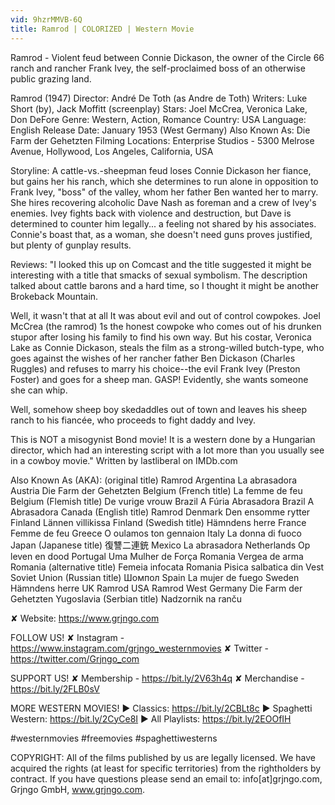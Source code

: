 ```yaml
---
vid: 9hzrMMVB-6Q
title: Ramrod | COLORIZED | Western Movie
---
```


Ramrod - Violent feud between Connie Dickason, the owner of the Circle 66 ranch and rancher Frank Ivey, the self-proclaimed boss of an otherwise public grazing land.

Ramrod (1947)
Director: André De Toth (as Andre de Toth)
Writers: Luke Short (by), Jack Moffitt (screenplay) 
Stars: Joel McCrea, Veronica Lake, Don DeFore
Genre: Western, Action, Romance 
Country: USA
Language: English
Release Date: January 1953 (West Germany) 
Also Known As: Die Farm der Gehetzten 
Filming Locations: Enterprise Studios - 5300 Melrose Avenue, Hollywood, Los Angeles, California, USA

Storyline:
A cattle-vs.-sheepman feud loses Connie Dickason her fiance, but gains her his ranch, which she determines to run alone in opposition to Frank Ivey, "boss" of the valley, whom her father Ben wanted her to marry. She hires recovering alcoholic Dave Nash as foreman and a crew of Ivey's enemies. Ivey fights back with violence and destruction, but Dave is determined to counter him legally... a feeling not shared by his associates. Connie's boast that, as a woman, she doesn't need guns proves justified, but plenty of gunplay results.

Reviews:
"I looked this up on Comcast and the title suggested it might be interesting with a title that smacks of sexual symbolism. The description talked about cattle barons and a hard time, so I thought it might be another Brokeback Mountain.

Well, it wasn't that at all It was about evil and out of control cowpokes. Joel McCrea (the ramrod) 1s the honest cowpoke who comes out of his drunken stupor after losing his family to find his own way. But his costar, Veronica Lake as Connie Dickason, steals the film as a strong-willed butch-type, who goes against the wishes of her rancher father Ben Dickason (Charles Ruggles) and refuses to marry his choice--the evil Frank Ivey (Preston Foster) and goes for a sheep man. GASP! Evidently, she wants someone she can whip.

Well, somehow sheep boy skedaddles out of town and leaves his sheep ranch to his fiancée, who proceeds to fight daddy and Ivey.

This is NOT a misogynist Bond movie! It is a western done by a Hungarian director, which had an interesting script with a lot more than you usually see in a cowboy movie." Written by lastliberal on IMDb.com 

Also Known As (AKA):
(original title) Ramrod
Argentina La abrasadora
Austria Die Farm der Gehetzten
Belgium (French title) La femme de feu
Belgium (Flemish title) De vurige vrouw
Brazil A Fúria Abrasadora
Brazil A Abrasadora
Canada (English title) Ramrod
Denmark Den ensomme rytter
Finland Lännen villikissa
Finland (Swedish title) Hämndens herre
France Femme de feu
Greece O oulamos ton gennaion
Italy La donna di fuoco
Japan (Japanese title) 復讐二連銃
Mexico La abrasadora
Netherlands Op leven en dood
Portugal Uma Mulher de Força
Romania Vergea de arma
Romania (alternative title) Femeia infocata
Romania Pisica salbatica din Vest
Soviet Union (Russian title) Шомпол
Spain La mujer de fuego
Sweden Hämndens herre
UK Ramrod
USA Ramrod
West Germany Die Farm der Gehetzten
Yugoslavia (Serbian title) Nadzornik na ranču

✘ Website: https://www.grjngo.com

FOLLOW US!
✘ Instagram - https://www.instagram.com/grjngo_westernmovies
✘ Twitter - https://twitter.com/Grjngo_com

SUPPORT US!
✘ Membership - https://bit.ly/2V63h4q
✘ Merchandise - https://bit.ly/2FLB0sV

MORE WESTERN MOVIES! 
► Classics: https://bit.ly/2CBLt8c 
► Spaghetti Western: https://bit.ly/2CyCe8I 
► All Playlists: https://bit.ly/2EOOfIH 

#westernmovies #freemovies #spaghettiwesterns

COPYRIGHT: All of the films published by us are legally licensed. We have acquired the rights (at least for specific territories) from the rightholders by contract. If you have questions please send an email to: info[at]grjngo.com, Grjngo GmbH, www.grjngo.com.